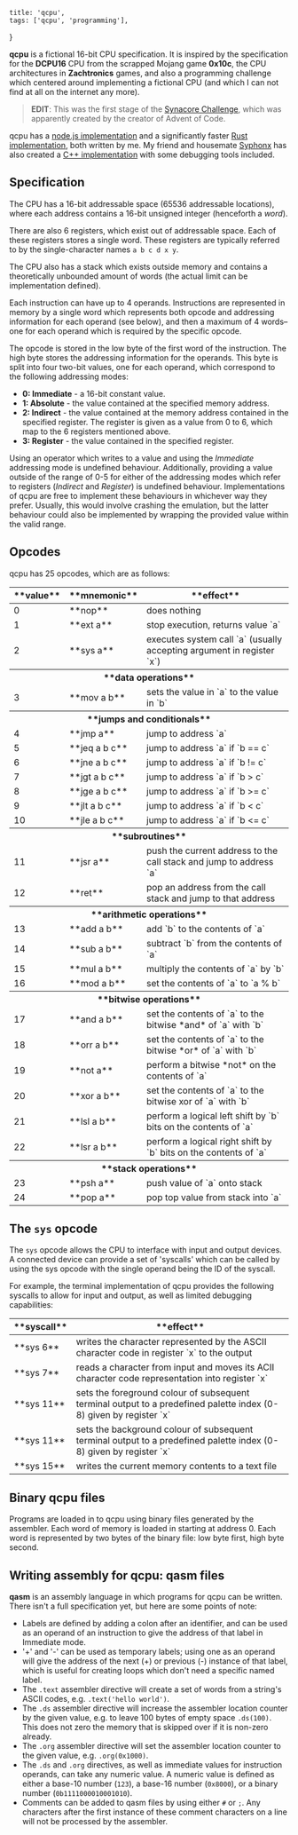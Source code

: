     title: 'qcpu',
    tags: ['qcpu', 'programming'],
}

**qcpu** is a fictional 16-bit CPU specification. It is inspired by the specification for the **DCPU16** CPU from the scrapped Mojang game **0x10c**, the CPU architectures in **Zachtronics** games, and also a programming challenge which centered around implementing a fictional CPU (and which I can not find at all on the internet any more).

> **EDIT**: This was the first stage of the [Synacore Challenge](https://challenge.synacor.com/), which was apparently created by the creator of Advent of Code.

qcpu has a [node.js implementation](https://github.com/cesque/qcpu) and a significantly faster [Rust implementation](https://github.com/cesque/qcpu-rust), both written by me. My friend and housemate [Syphonx](https://github.com/Syphonx) has also created a [C++ implementation](https://github.com/Syphonx/qcpu-cpp) with some debugging tools included.

## Specification

The CPU has a 16-bit addressable space (65536 addressable locations), where each address contains a 16-bit unsigned integer (henceforth a *word*).

There are also 6 registers, which exist out of addressable space. Each of these registers stores a single word. These registers are typically referred to by the single-character names `a b c d x y`.

The CPU also has a stack which exists outside memory and contains a theoretically unbounded amount of words (the actual limit can be implementation defined).

Each instruction can have up to 4 operands. Instructions are represented in memory by a single word which represents both opcode and addressing information for each operand (see below), and then a maximum of 4 words–one for each operand which is required by the specific opcode.

The opcode is stored in the low byte of the first word of the instruction. The high byte stores the addressing information for the operands. This byte is split into four two-bit values, one for each operand, which correspond to the following addressing modes:

- **0: Immediate** - a 16-bit constant value.
- **1: Absolute** - the value contained at the specified memory address.
- **2: Indirect** - the value contained at the memory address contained in the specified register. The register is given as a value from 0 to 6, which map to the 6 registers mentioned above.
- **3: Register** - the value contained in the specified register.

Using an operator which writes to a value and using the *Immediate* addressing mode is undefined behaviour. Additionally, providing a value outside of the range of 0-5 for either of the addressing modes which refer to registers (*Indirect* and *Register*) is undefined behaviour. Implementations of qcpu are free to implement these behaviours in whichever way they prefer. Usually, this would involve crashing the emulation, but the latter behaviour could also be implemented by wrapping the provided value within the valid range.

## Opcodes

qcpu has 25 opcodes, which are as follows:

<Table full>
    <thead>
        <tr>
            <th>**value**</th>
            <th>**mnemonic**</th>
            <th>**effect**</th>
        </tr>
    </thead>
    <tbody>
        <tr>
            <td>0</td>
            <td>**nop**</td>
            <td>does nothing</td>
        </tr>
        <tr>
            <td>1</td>
            <td>**ext a**</td>
            <td>stop execution, returns value `a`</td>
        </tr>
        <tr>
            <td>2</td>
            <td>**sys a**</td>
            <td>executes system call `a` (usually accepting argument in register `x`)</td>
        </tr>
        <tr>
            <th colspan="3">**data operations**</th>
        </tr>
        <tr>
            <td>3</td>
            <td>**mov a b**</td>
            <td>sets the value in `a` to the value in `b`</td>
        </tr>
        <tr>
            <th colspan="3">**jumps and conditionals**</th>
        </tr>
        <tr>
            <td>4</td>
            <td>**jmp a**</td>
            <td>jump to address `a`</td>
        </tr>
        <tr>
            <td>5</td>
            <td>**jeq a b c**</td>
            <td>jump to address `a` if `b == c`</td>
        </tr>
        <tr>
            <td>6</td>
            <td>**jne a b c**</td>
            <td>jump to address `a` if `b != c`</td>
        </tr>
        <tr>
            <td>7</td>
            <td>**jgt a b c**</td>
            <td>jump to address `a` if `b > c`</td>
        </tr>
        <tr>
            <td>8</td>
            <td>**jge a b c**</td>
            <td>jump to address `a` if `b >= c`</td>
        </tr>
        <tr>
            <td>9</td>
            <td>**jlt a b c**</td>
            <td>jump to address `a` if `b < c`</td>
        </tr>
        <tr>
            <td>10</td>
            <td>**jle a b c**</td>
            <td>jump to address `a` if `b <= c`</td>
        </tr>
        <tr>
            <th colspan="3">**subroutines**</th>
        </tr>
        <tr>
            <td>11</td>
            <td>**jsr a**</td>
            <td>push the current address to the call stack and jump to address `a`</td>
        </tr>
        <tr>
            <td>12</td>
            <td>**ret**</td>
            <td>pop an address from the call stack and jump to that address</td>
        </tr>
        <tr>
            <th colspan="3">**arithmetic operations**</th>
        </tr>
        <tr>
            <td>13</td>
            <td>**add a b**</td>
            <td>add `b` to the contents of `a`</td>
        </tr>
        <tr>
            <td>14</td>
            <td>**sub a b**</td>
            <td>subtract `b` from the contents of `a`</td>
        </tr>
        <tr>
            <td>15</td>
            <td>**mul a b**</td>
            <td>multiply the contents of `a` by `b`</td>
        </tr>
        <tr>
            <td>16</td>
            <td>**mod a b**</td>
            <td>set the contents of `a` to `a % b`</td>
        </tr>
        <tr>
            <th colspan="3">**bitwise operations**</th>
        </tr>
        <tr>
            <td>17</td>
            <td>**and a b**</td>
            <td>set the contents of `a` to the bitwise *and* of `a` with `b`</td>
        </tr>
        <tr>
            <td>18</td>
            <td>**orr a b**</td>
            <td>set the contents of `a` to the bitwise *or* of `a` with `b`</td>
        </tr>
        <tr>
            <td>19</td>
            <td>**not a**</td>
            <td>perform a bitwise *not* on the contents of `a`</td>
        </tr>
        <tr>
            <td>20</td>
            <td>**xor a b**</td>
            <td>set the contents of `a` to the bitwise xor of `a` with `b`</td>
        </tr>
        <tr>
            <td>21</td>
            <td>**lsl a b**</td>
            <td>perform a logical left shift by `b` bits on the contents of `a`</td>
        </tr>
        <tr>
            <td>22</td>
            <td>**lsr a b**</td>
            <td>perform a logical right shift by `b` bits on the contents of `a`</td>
        </tr>
        <tr>
            <th colspan="3">**stack operations**</th>
        </tr>
        <tr>
            <td>23</td>
            <td>**psh a**</td>
            <td>push value of `a` onto stack</td>
        </tr>
        <tr>
            <td>24</td>
            <td>**pop a**</td>
            <td>pop top value from stack into `a`</td>
        </tr>
    </tbody>
</Table>

## The `sys` opcode

The `sys` opcode allows the CPU to interface with input and output devices. A connected device can provide a set of 'syscalls' which can be called by using the sys opcode with the single operand being the ID of the syscall.

For example, the terminal implementation of qcpu provides the following syscalls to allow for input and output, as well as limited debugging capabilities:

<Table wide>
    <thead>
        <tr>
            <th>**syscall**</th>
            <th>**effect**</th>
        </tr>
    </thead>
    <tbody>
        <tr>
            <td>**sys 6**</td>
            <td>writes the character represented by the ASCII character code in register `x` to the output</td>
        </tr>
        <tr>
            <td>**sys 7**</td>
            <td>reads a character from input and moves its ACII character code representation into register `x`</td>
        </tr>
        <tr>
            <td>**sys 11**</td>
            <td>sets the foreground colour of subsequent terminal output to a predefined palette index (0-8) given by register `x`</td>
        </tr>
        <tr>
            <td>**sys 11**</td>
            <td>sets the background colour of subsequent terminal output to a predefined palette index (0-8) given by register `x`</td>
        </tr>
        <tr>
            <td>**sys 15**</td>
            <td>writes the current memory contents to a text file</td>
        </tr>
    </tbody>
</Table>

## Binary qcpu files

Programs are loaded in to qcpu using binary files generated by the assembler. Each word of memory is loaded in starting at address 0. Each word is represented by two bytes of the binary file: low byte first, high byte second.

## Writing assembly for qcpu: qasm files

**qasm** is an assembly language in which programs for qcpu can be written. There isn't a full specification yet, but here are some points of note:

- Labels are defined by adding a colon after an identifier, and can be used as an operand of an instruction to give the address of that label in Immediate mode.
- '+' and '-' can be used as temporary labels; using one as an operand will give the address of the next (+) or previous (-) instance of that label, which is useful for creating loops which don't need a specific named label.
- The `.text` assembler directive will create a set of words from a string's ASCII codes, e.g. `.text('hello world')`.
- The `.ds` assembler directive will increase the assembler location counter by the given value, e.g. to leave 100 bytes of empty space `.ds(100)`. This does not zero the memory that is skipped over if it is non-zero already.
- The `.org` assembler directive will set the assembler location counter to the given value, e.g. `.org(0x1000)`.
- The `.ds` and `.org` directives, as well as immediate values for instruction operands, can take any numeric value. A numeric value is defined as either a base-10 number (`123`), a base-16 number (`0x8000`), or a binary number (`0b1111000010001010`).
- Comments can be added to qasm files by using either `#` or `;`. Any characters after the first instance of these comment characters on a line will not be processed by the assembler.
